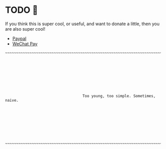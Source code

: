 # TODO 🐌

If you think this is super cool, or useful, and want to donate a little, then you are also super cool!

- [Paypal](https://www.paypal.com/paypalme/ShiYiYa)
- [WeChat Pay](https://www.oaii.me/wechat_donate.png)

```
~~~~~~~~~~~~~~~~~~~~~~~~~~~~~~~~~~~~~~~~~~~~~~~~~~~~~~~~~~~~~~~~~~~~~~~~~~~~~~~~~~~~~~~~~~~~~~~~~~~~~~~~~~~~









                                   Too young, too simple. Sometimes, naive.









~~~~~~~~~~~~~~~~~~~~~~~~~~~~~~~~~~~~~~~~~~~~~~~~~~~~~~~~~~~~~~~~~~~~~~~~~~~~~~~~~~~~~~~~~~~~~~~~~~~~~~~~~~~~
```
